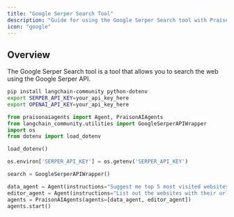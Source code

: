 ```yaml
---
title: "Google Serper Search Tool"
description: "Guide for using the Google Serper Search tool with PraisonAI agents."
icon: "google"
---
```


## Overview

The Google Serper Search tool is a tool that allows you to search the web using the Google Serper API.

```bash
pip install langchain-community python-dotenv
export SERPER_API_KEY=your_api_key_here
export OPENAI_API_KEY=your_api_key_here
```

```python
from praisonaiagents import Agent, PraisonAIAgents
from langchain_community.utilities import GoogleSerperAPIWrapper
import os
from dotenv import load_dotenv

load_dotenv()

os.environ['SERPER_API_KEY'] = os.getenv('SERPER_API_KEY')

search = GoogleSerperAPIWrapper()

data_agent = Agent(instructions="Suggest me top 5 most visited websites for Dosa Recipe", tools=[search])
editor_agent = Agent(instructions="List out the websites with their url and a short description")
agents = PraisonAIAgents(agents=[data_agent, editor_agent])
agents.start()
```
